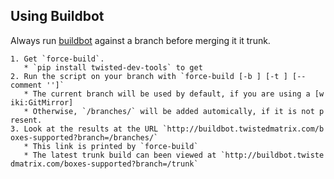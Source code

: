 == Using Buildbot ==

Always run [http://buildbot.twistedmatrix.com buildbot] against a branch before merging it it trunk. 

 1. Get `force-build`.
    * `pip install twisted-dev-tools` to get
 2. Run the script on your branch with `force-build [-b <branch name>] [-t <tests>] [--comment '<Comment>']`
    * The current branch will be used by default, if you are using a [wiki:GitMirror]
    * Otherwise, `/branches/` will be added automically, if it is not present.
 3. Look at the results at the URL `http://buildbot.twistedmatrix.com/boxes-supported?branch=/branches/<branch name>`
    * This link is printed by `force-build`
    * The latest trunk build can been viewed at `http://buildbot.twistedmatrix.com/boxes-supported?branch=/trunk`
